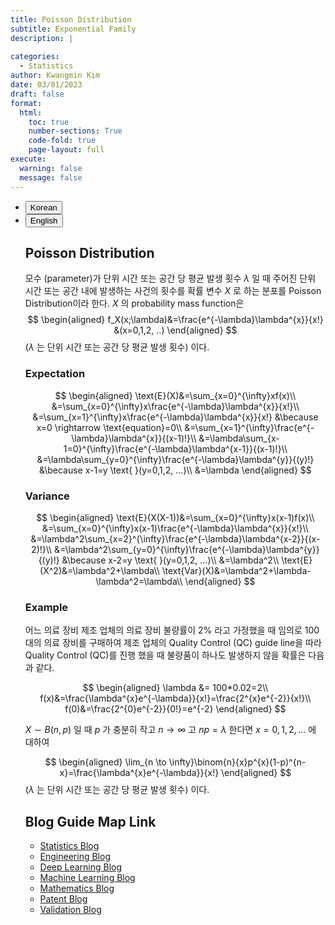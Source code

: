 ```yaml
---
title: Poisson Distribution
subtitle: Exponential Family
description: | 
 
categories:
  - Statistics
author: Kwangmin Kim
date: 03/01/2023
draft: false
format: 
  html:
    toc: true
    number-sections: True
    code-fold: true
    page-layout: full
execute: 
  warning: false
  message: false
---
```


<ul class="nav nav-pills" id="language-tab" role="tablist">
  <li class="nav-item" role="presentation">
    <button class="nav-link active" id="Korean-tab" data-bs-toggle="tab" data-bs-target="#Korean" type="button" role="tab" aria-controls="Korean" aria-selected="true">Korean</button>
  </li>
  <li class="nav-item" role="presentation">
    <button class="nav-link" id="English-tab" data-bs-toggle="tab" data-bs-target="#English" type="button" role="tab" aria-controls="knitr" aria-selected="false">English</button>
  </li>

<div class="tab-content" id="language-tabcontent">

<div class="tab-pane fade  show active" id="Korean" role="tabpanel" aria-labelledby="Korean-tab">

::: {#Korean .tab-pane .fade .show .active role="tabpanel" aria-labelledby="Korean-tab"}



## Poisson Distribution

::: {#def-poisson}

모수 (parameter)가 단위 시간 또는 공간 당 평균 발생 횟수 $\lambda$ 일 때 주어진 단위 시간 또는 공간 내에 발생하는 사건의 횟수를 확률 변수 $X$ 로 하는 분포를 Poisson Distribution이라 한다. $X$ 의 probability mass function은 
$$
\begin{aligned}
  f_X(x;\lambda)&=\frac{e^{-\lambda}\lambda^{x}}{x!} &(x=0,1,2, ..)
\end{aligned}
$$ 
($\lambda$ 는 단위 시간 또는 공간 당 평균 발생 횟수)
이다.  

:::

### Expectation
$$
\begin{aligned}
  \text{E}(X)&=\sum_{x=0}^{\infty}xf(x)\\
             &=\sum_{x=0}^{\infty}x\frac{e^{-\lambda}\lambda^{x}}{x!}\\
             &=\sum_{x=1}^{\infty}x\frac{e^{-\lambda}\lambda^{x}}{x!} &\because x=0 \rightarrow \text{equation}=0\\
             &=\sum_{x=1}^{\infty}\frac{e^{-\lambda}\lambda^{x}}{(x-1)!}\\
             &=\lambda\sum_{x-1=0}^{\infty}\frac{e^{-\lambda}\lambda^{x-1}}{(x-1)!}\\
             &=\lambda\sum_{y=0}^{\infty}\frac{e^{-\lambda}\lambda^{y}}{(y)!} &\because x-1=y \text{  }(y=0,1,2, ...)\\
             &=\lambda
\end{aligned}
$$

### Variance

$$
\begin{aligned}
    \text{E}(X(X-1))&=\sum_{x=0}^{\infty}x(x-1)f(x)\\
             &=\sum_{x=0}^{\infty}x(x-1)\frac{e^{-\lambda}\lambda^{x}}{x!}\\
             &=\lambda^2\sum_{x=2}^{\infty}\frac{e^{-\lambda}\lambda^{x-2}}{(x-2)!}\\
             &=\lambda^2\sum_{y=0}^{\infty}\frac{e^{-\lambda}\lambda^{y}}{(y)!} &\because x-2=y \text{  }(y=0,1,2, ...)\\
             &=\lambda^2\\
    \text{E}(X^2)&=\lambda^2+\lambda\\
    \text{Var}(X)&=\lambda^2+\lambda-\lambda^2=\lambda\\
\end{aligned}
$$ 


### Example

어느 의료 장비 제조 업체의 의료 장비 불량률이 2% 라고 가정했을 때 임의로 100대의 의료 장비를 구매하여 제조 업체의 Quality Control (QC) guide line을 따라 Quality Control (QC)를 진행 했을 때 불량품이 하나도 발생하지 않을 확률은 다음과 같다.

$$
\begin{aligned}
  \lambda &= 100*0.02=2\\
  f(x)&=\frac{\lambda^{x}e^{-\lambda}}{x!}=\frac{2^{x}e^{-2}}{x!}\\
  f(0)&=\frac{2^{0}e^{-2}}{0!}=e^{-2}
\end{aligned}
$$

</div>

::: {#def-aprroximation}

$X\sim B(n,p)$ 일 때 $p$ 가 충분히 작고  $n \rightarrow \infty$ 고 $np=\lambda$ 한다면 $x=0,1,2, ...$ 에 대하여 

$$
\begin{aligned}
  \lim_{n \to \infty}\binom{n}{x}p^{x}(1-p)^{n-x}=\frac{\lambda^{x}e^{-\lambda}}{x!}
\end{aligned}
$$ 
($\lambda$ 는 단위 시간 또는 공간 당 평균 발생 횟수)
이다.  

:::

:::
## Blog Guide Map Link

* [Statistics Blog](../guide_map/index.qmd)
* [Engineering Blog](../../Engineering/guide_map/index.qmd)
* [Deep Learning Blog](../../DL/guide_map/index.qmd)
* [Machine Learning Blog](../../ML/guide_map/index.qmd)
* [Mathematics Blog](../../Mathmatics/guide_map/index.qmd)
* [Patent Blog](../../Patent/guide_map/index.qmd)
* [Validation Blog](../../Validation/guide_map/index.qmd)



